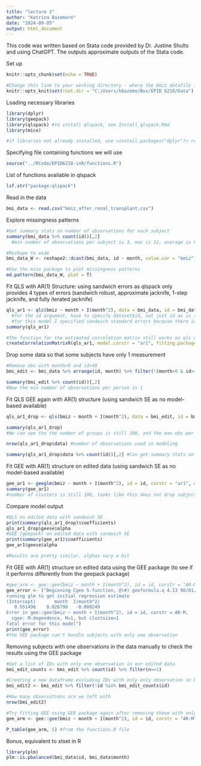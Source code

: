 ```yaml
---
title: "lecture 3"
author: "Katrina Bazemore"
date: "2024-09-05"
output: html_document
---
```


This code was written based on Stata code provided by Dr. Justine Shults and using ChatGPT. The outputs approximate outputs of the Stata code.

Set up
```r
knitr::opts_chunk$set(echo = TRUE)

#Change this line to your working directory - where the bmiz datafile is saved
knitr::opts_knit$set(root.dir = "C:/Users/kbazemo/Box/EPID 6210/Data")
```

Loading necessary libraries
```r
library(dplyr)
library(geepack)
library(qlspack) #to install qlspack, see Install_qlspack.Rmd
library(mice)

#if libraries not already installed, use <install.packages("dplyr")> replacing dplyr with the package name
```

Specifying file containing functions we will use
```r
source("../RCode/EPID6210-inR/functions.R")
```

List of functions available in qlspack
```r
lsf.str("package:qlspack")
```
Read in the data
```r
bmi_data <- read.csv("bmiz_after_renal_transplant.csv")
```

Explore missingness patterns
```r
#Get summary stats on number of observations for each subject
summary(bmi_data %>% count(id))[,2]
  #min number of observations per subject is 3, max is 12, average is 6.31
```

```r
#Reshape to wide
bmi_data_W <- reshape2::dcast(bmi_data, id ~ month, value.var = "bmiz") 

#Use the mice package to plot missingness patterns
md.pattern(bmi_data_W, plot = T)
```

Fit QLS with AR(1) Structure: using sandwich errors as qlspack only provides 4 types of errors (sandwich robust, approximate jacknife, 1-step jacknife, and fully iterated jacknife)
```r
qls_ar1 <- qls(bmiz ~ month + I(month^2), data = bmi_data, id = bmi_data$id, family = "gaussian", correlation = "ar1", std.err = "san.se")
  #for the id argument, have to specify dataset$id, not just id as is typical for other regressions in R
  #for this model I specified sandwich standard errors because there is no model-based option
summary(qls_ar1)

#The function for the estimated correlation matrix still works on qls models - we need to specify the fitting.package as "geepack" because qlspack is built to use functions from geepack
createCorrelationMatrixR(qls_ar1, model.corstr = "ar1", fitting.package = "geepack")
```

Drop some data so that some subjects have only 1 measurement
```r
#Remove obs with month>0 and id>40
bmi_edit <- bmi_data %>% arrange(id, month) %>% filter(!(month>0 & id>40))

summary(bmi_edit %>% count(id))[,2]
#Now the min number of observations per person is 1
```

Fit QLS GEE again with AR(1) structure (using sandwich SE as no model-based available)
```r
qls_ar1_drop <- qls(bmiz ~ month + I(month^2), data = bmi_edit, id = bmi_edit$id, family = "gaussian", correlation = "ar1", std.err = "san.se")

summary(qls_ar1_drop)
#We can see the the number of groups is still 100, and the max obs per group is still 12

nrow(qls_ar1_drop$data) #number of observations used in modeling

summary(qls_ar1_drop$data %>% count(id))[,2] #Can get summary stats on obs per id directly from the data used in modeling
```

Fit GEE with AR(1) structure on edited data (using sandwich SE as no model-based available)
```r
gee_ar1 <- geeglm(bmiz ~ month + I(month^2), id = id, corstr = "ar1", data = bmi_edit)
summary(gee_ar1)
#number of clusters is still 100, looks like this does not drop subjects with only one observation as in stata
```

Compare model output
```r
#QLS on edited data with sandwich SE
print(summary(qls_ar1_drop)$coefficients)
qls_ar1_drop$geese$alpha
#GEE (geepack) on edited data with sandwich SE
print(summary(gee_ar1)$coefficients)
gee_ar1$geese$alpha

#Results are pretty similar, alphas vary a bit
```

Fit GEE with AR(1) structure on edited data using the GEE package (to see if it performs differently from the geepack package)
```r
#gee_arm <- gee::gee(bmiz ~ month + I(month^2), id = id, corstr = "AR-M", data = bmi_edit)
gee_error <- ("Beginning Cgee S-function, @(#) geeformula.q 4.13 98/01/27
running glm to get initial regression estimate
(Intercept)       month  I(month^2) 
   0.551498    0.026798   -0.000249 
Error in gee::gee(bmiz ~ month + I(month^2), id = id, corstr = AR-M,  : 
  cgee: M-dependence, M=1, but clustsize=1
fatal error for this model")
print(gee_error)
#the GEE package can't handle subjects with only one observation
```

Removing subjects with one observations in the data manually to check the results using the GEE package
```r
#Get a list of IDs with only one observation in our edited data
bmi_edit_counts <- bmi_edit %>% count(id) %>% filter(n==1)

#Creating a new dataframe excluding IDs with only only observation in bmi_edit
bmi_edit2 <- bmi_edit %>% filter(!id %in% bmi_edit_counts$id)

#How many observations are we left with
nrow(bmi_edit2)

#Try fitting GEE using GEE package again after removing those with only one observation
gee_arm <- gee::gee(bmiz ~ month + I(month^2), id = id, corstr = "AR-M", data = bmi_edit2)

P_table(gee_arm, 5) #from the functions.R file
```

Bonus, equivalent to xtset in R
```r
library(plm)
plm::is.pbalanced(bmi_data$id, bmi_data$month)
```







